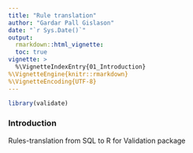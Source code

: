 ```yaml
---
title: "Rule translation"
author: "Gardar Pall Gislason"
date: "`r Sys.Date()`"
output: 
  rmarkdown::html_vignette:
  toc: true
vignette: >
  %\VignetteIndexEntry{01_Introduction}
%\VignetteEngine{knitr::rmarkdown}
%\VignetteEncoding{UTF-8}
---
```

  
  ```r
library(validate)
```

### Introduction

Rules-translation from SQL to R for Validation package
